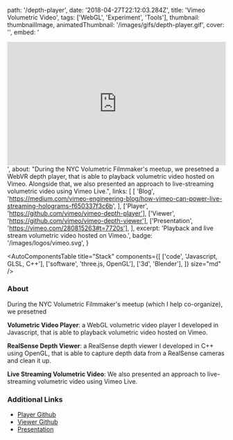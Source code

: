 
  path: '/depth-player',
  date: '2018-04-27T22:12:03.284Z',
  title: 'Vimeo Volumetric Video',
  tags: ['WebGL', 'Experiment', 'Tools'],
  thumbnail: thumbnailImage,
  animatedThumbnail: '/images/gifs/depth-player.gif',
  cover: '',
  embed:
    '<div style="padding:56.25% 0 0 0;position:relative;"><iframe src="https://player.vimeo.com/video/281703500" style="position:absolute;top:0;left:0;width:100%;height:100%;" frameborder="0" webkitallowfullscreen mozallowfullscreen allowfullscreen></iframe></div>',
  about:
    "During the NYC Volumetric Filmmaker's meetup, we presetned a WebVR depth player, that is able to playback volumetric video hosted on Vimeo. Alongside that, we also presented an approach to live-streaming volumetric video using Vimeo Live.",
  links: [
    [
      'Blog',
      'https://medium.com/vimeo-engineering-blog/how-vimeo-can-power-live-streaming-holograms-f650337f3c6b',
    ],
    ['Player', 'https://github.com/vimeo/vimeo-depth-player'],
    ['Viewer', 'https://github.com/vimeo/vimeo-depth-viewer'],
    ['Presentation', 'https://vimeo.com/280815263#t=7720s'],
  ],
  excerpt: 'Playback and live stream volumetric video hosted on Vimeo.',
  badge: '/images/logos/vimeo.svg',
}

<AutoComponentsTable
  title="Stack"
  components={[
    ['code', 'Javascript, GLSL, C++'],
    ['software', 'three.js, OpenGL'],
    ['3d', 'Blender'],
  ]}
  size="md"
/>

### About

During the NYC Volumetric Filmmaker's meetup (which I help co-organize), we presetned

**Volumetric Video Player**: a WebGL volumetric video player I developed in Javascript, that is able to playback volumetric video hosted on Vimeo.

**RealSense Depth Viewer**: a RealSense depth viewer I developed in C++ using OpenGL, that is able to capture depth data from a RealSense cameras and clean it up.

**Live Streaming Volumetric Video**: We also presented an approach to live-streaming volumetric video using Vimeo Live.

### Additional Links

- [Player Github](https://github.com/vimeo/vimeo-depth-player)
- [Viewer Github](https://github.com/vimeo/vimeo-depth-viewer)
- [Presentation](https://vimeo.com/280815263#t=7720s)
